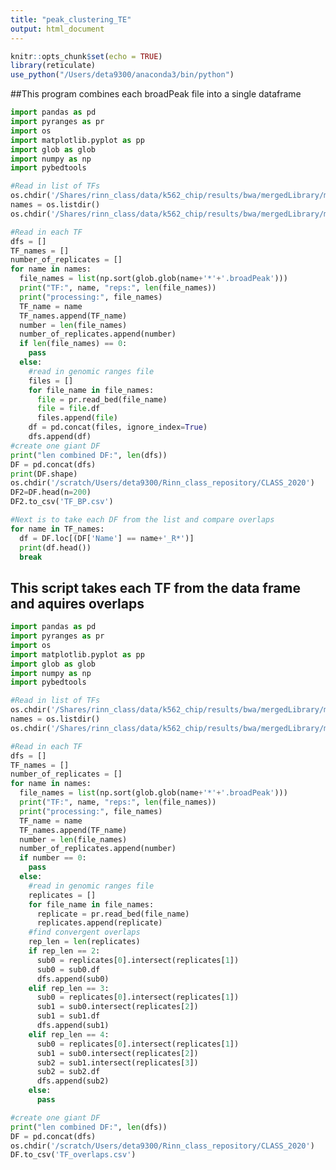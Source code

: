 ```yaml
---
title: "peak_clustering_TE"
output: html_document
---
```

```r
knitr::opts_chunk$set(echo = TRUE)
library(reticulate)
use_python("/Users/deta9300/anaconda3/bin/python")
```

##This program combines each broadPeak file into a single dataframe
```python
import pandas as pd
import pyranges as pr
import os
import matplotlib.pyplot as pp
import glob as glob
import numpy as np
import pybedtools 

#Read in list of TFs
os.chdir('/Shares/rinn_class/data/k562_chip/results/bwa/mergedLibrary/macs/broadPeak/consensus/')
names = os.listdir()
os.chdir('/Shares/rinn_class/data/k562_chip/results/bwa/mergedLibrary/macs/broadPeak/')

#Read in each TF
dfs = []
TF_names = []
number_of_replicates = []
for name in names:
  file_names = list(np.sort(glob.glob(name+'*'+'.broadPeak')))
  print("TF:", name, "reps:", len(file_names))
  print("processing:", file_names)
  TF_name = name
  TF_names.append(TF_name)
  number = len(file_names)
  number_of_replicates.append(number)
  if len(file_names) == 0:
    pass
  else:
    #read in genomic ranges file
    files = []
    for file_name in file_names:
      file = pr.read_bed(file_name)
      file = file.df
      files.append(file)
    df = pd.concat(files, ignore_index=True)
    dfs.append(df)
#create one giant DF
print("len combined DF:", len(dfs))
DF = pd.concat(dfs)
print(DF.shape)
os.chdir('/scratch/Users/deta9300/Rinn_class_repository/CLASS_2020')
DF2=DF.head(n=200)
DF2.to_csv('TF_BP.csv')

#Next is to take each DF from the list and compare overlaps
for name in TF_names:
  df = DF.loc[(DF['Name'] == name+'_R*')]
  print(df.head())
  break
```
## This script takes each TF from the data frame and aquires overlaps
```python
import pandas as pd
import pyranges as pr
import os
import matplotlib.pyplot as pp
import glob as glob
import numpy as np
import pybedtools 

#Read in list of TFs
os.chdir('/Shares/rinn_class/data/k562_chip/results/bwa/mergedLibrary/macs/broadPeak/consensus/')
names = os.listdir()
os.chdir('/Shares/rinn_class/data/k562_chip/results/bwa/mergedLibrary/macs/broadPeak/')

#Read in each TF
dfs = []
TF_names = []
number_of_replicates = []
for name in names:
  file_names = list(np.sort(glob.glob(name+'*'+'.broadPeak')))
  print("TF:", name, "reps:", len(file_names))
  print("processing:", file_names)
  TF_name = name
  TF_names.append(TF_name)
  number = len(file_names)
  number_of_replicates.append(number)
  if number == 0:
    pass
  else:
    #read in genomic ranges file
    replicates = []
    for file_name in file_names:
      replicate = pr.read_bed(file_name)
      replicates.append(replicate)
    #find convergent overlaps
    rep_len = len(replicates)
    if rep_len == 2:
      sub0 = replicates[0].intersect(replicates[1])
      sub0 = sub0.df
      dfs.append(sub0)
    elif rep_len == 3:
      sub0 = replicates[0].intersect(replicates[1])
      sub1 = sub0.intersect(replicates[2])
      sub1 = sub1.df
      dfs.append(sub1)
    elif rep_len == 4:
      sub0 = replicates[0].intersect(replicates[1])
      sub1 = sub0.intersect(replicates[2])
      sub2 = sub1.intersect(replicates[3])
      sub2 = sub2.df
      dfs.append(sub2)
    else:
      pass    

#create one giant DF
print("len combined DF:", len(dfs))
DF = pd.concat(dfs)
os.chdir('/scratch/Users/deta9300/Rinn_class_repository/CLASS_2020')
DF.to_csv('TF_overlaps.csv')

```

